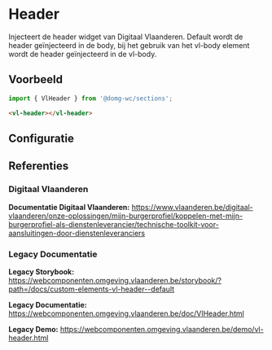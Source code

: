 
# Header

Injecteert de header widget van Digitaal Vlaanderen.
Default wordt de header geïnjecteerd in de body, bij het gebruik van het vl-body element wordt de header geïnjecteerd in de vl-body.

## Voorbeeld

```js
import { VlHeader } from '@domg-wc/sections';
```

```html
<vl-header></vl-header>
```

<DocsStory id="sections-header--header-default" />

## Configuratie

<ArgsTable story={PRIMARY_STORY} />

## Referenties

### Digitaal Vlaanderen

**Documentatie Digitaal Vlaanderen:** https://www.vlaanderen.be/digitaal-vlaanderen/onze-oplossingen/mijn-burgerprofiel/koppelen-met-mijn-burgerprofiel-als-dienstenleverancier/technische-toolkit-voor-aansluitingen-door-dienstenleveranciers

### Legacy Documentatie

**Legacy Storybook:** https://webcomponenten.omgeving.vlaanderen.be/storybook/?path=/docs/custom-elements-vl-header--default

**Legacy Documentatie:** https://webcomponenten.omgeving.vlaanderen.be/doc/VlHeader.html

**Legacy Demo:** https://webcomponenten.omgeving.vlaanderen.be/demo/vl-header.html
